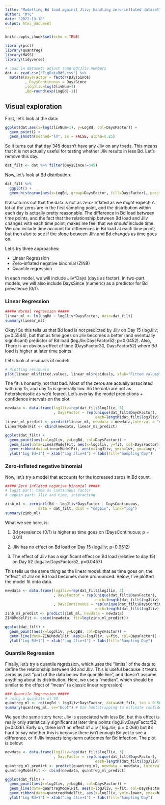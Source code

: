 ```yaml
---
title: "Modelling Bd load against Jliv; handling zero-inflated dataset"
author: "MYC"
date: "2022-10-18"
output: html_document
---
```


```r
knitr::opts_chunk$set(echo = TRUE)

library(pscl)
library(quantreg)
library(MASS)
library(tidyverse)
```

```` r
# Load in dataset; adjust some Bd/Jliv numbers
dat <- read.csv("FigDataBd5.csv") %>%
  mutate(DaysFactor = factor(DaysSince)
         , DaysContinuous = DaysSince
         ,logJliv=log(JlivNum+1)
         ,Bd=round(exp(LogBd)-1))
````

## Visual exploration

First, let's look at the data:
````r
ggplot(dat,aes(x=log(JlivNum+1), y=LogBd, col=DaysFactor)) +
  geom_point() +
  geom_smooth(method="lm", se = FALSE, alpha=0.25)
````

So it turns out that day 345 doesn't have any Jliv on any toads. This means that it is not actually useful for testing whether Jliv results in less Bd. Let's remove this day.


``` r
dat_filt <- dat %>% filter(DaysSince!=345)
```

Now, let's look at Bd distribution.

``` r
dat_filt %>%
  ggplot() +
  geom_histogram(aes(x=LogBd, group=DaysFactor, fill=DaysFactor), position = "dodge")
```

It also turns out that the data is not as zero-inflated as we might expect! A lot of the zeros are in the first sampling point, and the distribution within each day is actually pretty reasonable. The difference in Bd load between time points, and the fact that the relationship between Bd load and Jliv changes with each time point, makes me feel that we *should* include time. We can include time account for differences in Bd load at each time point; but then also to see if the slope between Jliv and Bd changes as time goes on.

Let's try three approaches:

* Linear Regression
* Zero-inflated negative binomial (ZINB) 
* Quantile regression

In each model, we will include Jliv*Days (days as factor). In two-part models, we will also include DaysSince (numeric) as a predictor for Bd prevalence (0/1).

### Linear Regression

``` r
##### Normal regression #####
linear_ml <- lm(LogBd ~ logJliv*DaysFactor, data=dat_filt)
summary(linear_ml)
```

Okay! So this tells us that Bd load is not predicted by Jliv on Day 15 (logJliv; p=0.5544), but that as time goes on Jliv becomes a better (and eventually significant) predictor of Bd load (logJliv:DaysFactor52; p=0.0452). Also, There is an obvious effect of time (DaysFactor30, DaysFactor52) where Bd load is higher at later time points.

Let's look at residuals of model:

```r
# Plotting residuals
plot(linear_ml$fitted.values, linear_ml$residuals, xlab="Fitted values", ylab="Residuals")
```

The fit is honestly not that bad. Most of the zeros are actually associated with day 15, and day 15 is generally low. So the data are not as heterskedastic as we'd feared. Let's overlay the model predictions + confidence intervals on the plot:

```r
newdata <- data.frame(logJliv=rep(dat_filt$logJliv, 3)
                      , DaysFactor = rep(unique(dat_filt$DaysFactor),
                                         each=length(dat_filt$logJliv)))
linear_ml_predict <- predict(linear_ml, newdata = newdata,interval = "confidence")
LinearModelFit <- cbind(newdata, linear_ml_predict)

ggplot(dat_filt) +
  geom_point(aes(x=logJliv, y=LogBd, col=DaysFactor)) +
  geom_line(data=LinearModelFit, aes(x=logJliv, y=fit, col=DaysFactor)) +
  geom_ribbon(data=LinearModelFit, aes(x=logJliv, ymin=lwr, ymax=upr, fill=DaysFactor), alpha=0.25) +
  ylab("Log Bd+1") + xlab("Log Jliv+1") + labs(fill="Sampling Day")

```


### Zero-inflated negative binomial

Now, let's try a model that accounts for the increased zeros in Bd count.

``` r
##### Zero inflated negative binomial #####
# logit part: time as continuous factor
# negbin part: Jliv and time, interacting

zinb_ml <- zeroinfl(Bd ~ logJliv*DaysFactor | DaysContinuous,
               data = dat_filt, dist = "negbin", link="log")
summary(zinb_ml)
```
What we see here, is:

1. Bd prevalence (0/1) is higher as time goes on (DaysContinuous; p = 0.01)

2. Jliv has no effect on Bd load on Day 15 (logJliv; p=0.9512)

3. The effect of Jliv has a significant effect on Bd load (relative to day 15) on Day 52 (logJliv:DaysFactor52, p=0.0457)

This tells us the same thing as the linear model: that as time goes on, the "effect" of Jliv on Bd load becomes more pronounced. Below, I've plotted the model fit onto data.

```r
newdata <- data.frame(logJliv=rep(dat_filt$logJliv, 3)
                      , DaysFactor = rep(unique(dat_filt$DaysFactor),
                                         each=length(dat_filt$logJliv))
                      , DaysContinuous = rep(unique(dat_filt$DaysContinuous),
                                         each=length(dat_filt$logJliv)))
zinb_ml_predict <- predict(zinb_ml, newdata = newdata)
ZINBModelFit <- cbind(newdata, fit=log(zinb_ml_predict))

ggplot(dat_filt) +
  geom_point(aes(x=logJliv, y=LogBd, col=DaysFactor)) +
  geom_line(data=ZINBModelFit, aes(x=logJliv, y=fit, col=DaysFactor)) +
  ylab("Log Bd+1") + xlab("Log Jliv+1") + labs(fill="Sampling Day")

```


### Quantile Regression

Finally, let's try a quantile regression, which uses the "limits" of the data to define the relationship between Bd and Jliv. This is useful because it treats zeros as just "part of the data below the quantile line", and doesn't assume anything about its distribution. Here, we use a "median", which should be similar to the effect of "mean" (a classic linear regression)


```` r
### Quantile Regression #####
# using a quantile of 90
quantreg_ml <- rq(LogBd ~ logJliv*DaysFactor, data=dat_filt, tau = 0.50)
summary(quantreg_ml, se="boot") # Use bootstrapping to estimate confidence
````

We see the same story here: Jliv is associated with less Bd, but this effect is really only statistically significant at later time points (logJliv:DaysFactor52; p=0.036). Early on, there isn't an effect of Jliv ( logJliv; p = 0.068) but it's hard to say whether this is because there isn't enough Bd yet to see a difference, or if Jliv impacts long-term outcomes for Bd infection. The plot is below:

```r
newdata <- data.frame(logJliv=rep(dat_filt$logJliv, 3)
                      , DaysFactor = rep(unique(dat_filt$DaysFactor),
                                         each=length(dat_filt$logJliv)))
quantreg_ml_predict <- predict(quantreg_ml, newdata = newdata, interval = "confidence")
quantregModelFit <- cbind(newdata, quantreg_ml_predict)

ggplot(dat_filt) +
  geom_point(aes(x=logJliv, y=LogBd, col=DaysFactor)) +
  geom_line(data=quantregModelFit, aes(x=logJliv, y=fit, col=DaysFactor)) +
  geom_ribbon(data=quantregModelFit, aes(x=logJliv, ymin=lower, ymax=higher, fill=DaysFactor), alpha=0.25) +
  ylab("Log Bd+1") + xlab("Log Jliv+1") + labs(fill="Sampling Day")

```
